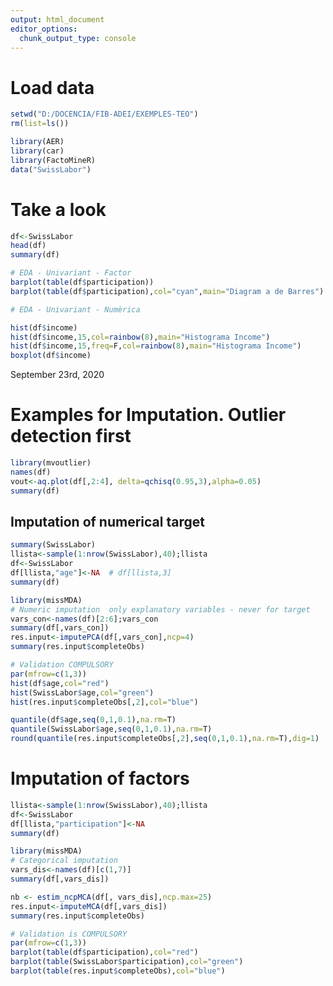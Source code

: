 ```yaml
---
output: html_document
editor_options: 
  chunk_output_type: console
---
```



# Load data

```r
setwd("D:/DOCENCIA/FIB-ADEI/EXEMPLES-TEO")
rm(list=ls())

library(AER)
library(car)
library(FactoMineR)
data("SwissLabor")
```

# Take a look

```r
df<-SwissLabor
head(df)
summary(df)

# EDA - Univariant - Factor
barplot(table(df$participation))
barplot(table(df$participation),col="cyan",main="Diagram a de Barres")

# EDA - Univariant - Numèrica

hist(df$income)
hist(df$income,15,col=rainbow(8),main="Histograma Income")
hist(df$income,15,freq=F,col=rainbow(8),main="Histograma Income")
boxplot(df$income)

```

September 23rd, 2020

# Examples for Imputation. Outlier detection first

```r
library(mvoutlier)
names(df)
vout<-aq.plot(df[,2:4], delta=qchisq(0.95,3),alpha=0.05)
summary(df)

```

## Imputation of numerical target

```r
summary(SwissLabor)
llista<-sample(1:nrow(SwissLabor),40);llista
df<-SwissLabor
df[llista,"age"]<-NA  # df[llista,3]
summary(df)

library(missMDA)
# Numeric imputation  only explanatory variables - never for target
vars_con<-names(df)[2:6];vars_con
summary(df[,vars_con])
res.input<-imputePCA(df[,vars_con],ncp=4)
summary(res.input$completeObs)

# Validation COMPULSORY
par(mfrow=c(1,3))
hist(df$age,col="red")
hist(SwissLabor$age,col="green")
hist(res.input$completeObs[,2],col="blue")

quantile(df$age,seq(0,1,0.1),na.rm=T)
quantile(SwissLabor$age,seq(0,1,0.1),na.rm=T)
round(quantile(res.input$completeObs[,2],seq(0,1,0.1),na.rm=T),dig=1)

```

# Imputation of factors
```r
llista<-sample(1:nrow(SwissLabor),40);llista
df<-SwissLabor
df[llista,"participation"]<-NA
summary(df)

library(missMDA)
# Categorical imputation 
vars_dis<-names(df)[c(1,7)]
summary(df[,vars_dis])

nb <- estim_ncpMCA(df[, vars_dis],ncp.max=25)
res.input<-imputeMCA(df[,vars_dis])
summary(res.input$completeObs)

# Validation is COMPULSORY
par(mfrow=c(1,3))
barplot(table(df$participation),col="red")
barplot(table(SwissLabor$participation),col="green")
barplot(table(res.input$completeObs),col="blue")
```

